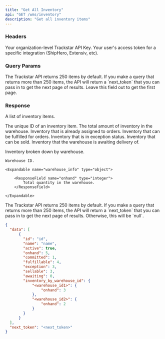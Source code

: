 ```yaml
---
title: "Get All Inventory"
api: "GET /wms/inventory"
description: "Get all inventory items"
---
```


### Headers

<ParamField header="x-trackstar-api-key" type="string" required>
  Your organization-level Trackstar API Key.
</ParamField>

<ParamField header="x-trackstar-access-token" type="string" required>
  Your user's access token for a specific integration (ShipHero, Extensiv, etc).
</ParamField>

### Query Params
<ParamField query="page_token" type="string" optional>
  The Trackstar API returns 250 items by default.
  If you make a query that returns more than 250 items, the API will return a `next_token` that you can pass in to get the next page of results.
  Leave this field out to get the first page.
</ParamField>

### Response

<ResponseField name="data" type="list of object">

A list of inventory items.

<Expandable title="Inventory Item">

<ResponseField name="id" type="string">
  The unique ID of an inventory item.
</ResponseField>

<ResponseField name="name" type="string">
</ResponseField>

<ResponseField name="active" type="boolean">
</ResponseField>

<ResponseField name="onhand" type="integer">
  The total amount of inventory in the warehouse.
</ResponseField>

<ResponseField name="committed" type="integer">
  Inventory that is already assigned to orders.
</ResponseField>

<ResponseField name="fulfillable" type="integer">
  Inventory that can be fulfilled for orders.
</ResponseField>

<ResponseField name="exception" type="integer">
  Inventory that is in exception status.
</ResponseField>

<ResponseField name="sellable" type="integer">
  Inventory that can be sold.
</ResponseField>

<ResponseField name="awaiting" type="integer">
  Inventory that the warehouse is awaiting delivery of.
</ResponseField>

<ResponseField name="inventory_by_warehouse_id" type="dictionary">

  Inventory broken down by warehouse.

  <Expandable title="Inventory by Warehouse">

  <ResponseField name="warehouse_id_as_key" type="string">

    Warehouse ID.

    <Expandable name="warehouse_info" type="object">

        <ResponseField name="onhand" type="integer">
            Total quantity in the warehouse.
        </ResponseField>

    </Expandable>

  </ResponseField>

  </Expandable>

</ResponseField>

</Expandable>

</ResponseField>

<ResponseField name="next_token" type="string or null">
  The Trackstar API returns 250 items by default.
  If you make a query that returns more than 250 items, the API will return a `next_token` that you can pass in to get the next page of results.
  Otherwise, this will be `null`.
</ResponseField>


<ResponseExample>

```json Response
{
  "data": [
      {
        "id": "id",
        "name": "name",
        "active": true,
        "onhand": 5,
        "committed": 1,
        "fulfillable": 4,
        "exception": 3,
        "sellable": 3,
        "awaiting": 0,
        "inventory_by_warehouse_id": {
            "<warehouse_id1>": {
                "onhand": 3
            },
            "<warehouse_id2>": {
                "onhand": 2
            }
        }
      }
  ],
  "next_token": "<next_token>"
}
```

</ResponseExample>
